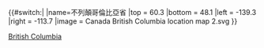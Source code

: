 {{#switch:{{{1}}}|
|name=不列顛哥倫比亞省
|top = 60.3
|bottom = 48.1
|left = -139.3
|right = -113.7
|image = Canada British Columbia location map 2.svg
}}<noinclude>{{Location map/Info|Canada British Columbia}}
{{Documentation}}

[[Category:加拿大地理位置圖模板|British Columbia]]
</noinclude>